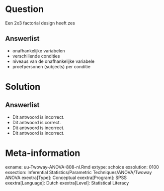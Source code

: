 

Question
========
  
Een 2x3 factorial design heeft zes
  
Answerlist
----------
* onafhankelijke variabelen
* verschillende condities
* niveaus van de onafhankelijke variabele
* proefpersonen (subjects) per conditie


Solution
========
  


Answerlist
----------
* Dit antwoord is incorrect.
* Dit antwoord is correct.
* Dit antwoord is incorrect.
* Dit antwoord is incorrect.



Meta-information
================
exname: uu-Twoway-ANOVA-808-nl.Rmd
extype: schoice
exsolution: 0100
exsection: Inferential Statistics/Parametric Techniques/ANOVA/Twoway ANOVA
exextra[Type]: Conceptual
exextra[Program]: SPSS
exextra[Language]: Dutch
exextra[Level]: Statistical Literacy

